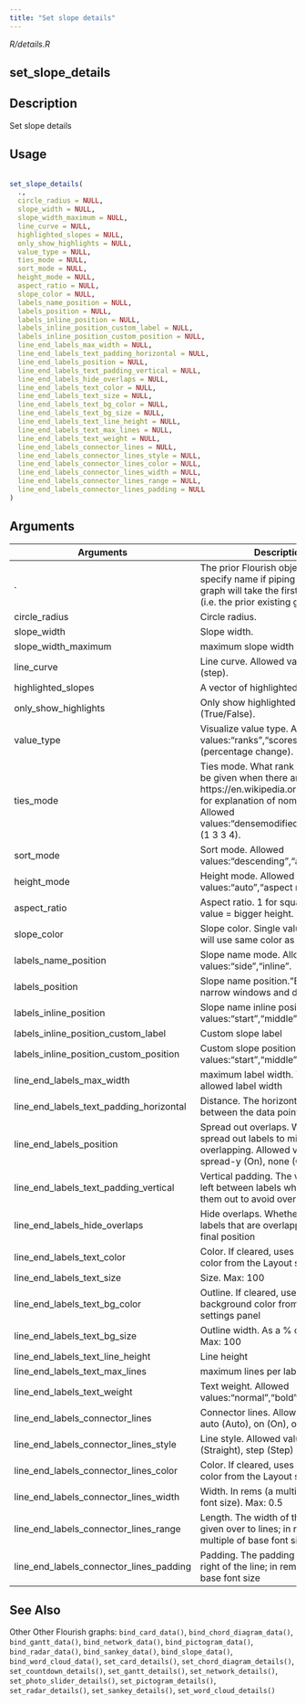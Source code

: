 ```yaml
---
title: "Set slope details"
---
```


*R/details.R*

## set_slope_details

## Description
 Set slope details 


## Usage
```r
 
set_slope_details( 
  ., 
  circle_radius = NULL, 
  slope_width = NULL, 
  slope_width_maximum = NULL, 
  line_curve = NULL, 
  highlighted_slopes = NULL, 
  only_show_highlights = NULL, 
  value_type = NULL, 
  ties_mode = NULL, 
  sort_mode = NULL, 
  height_mode = NULL, 
  aspect_ratio = NULL, 
  slope_color = NULL, 
  labels_name_position = NULL, 
  labels_position = NULL, 
  labels_inline_position = NULL, 
  labels_inline_position_custom_label = NULL, 
  labels_inline_position_custom_position = NULL, 
  line_end_labels_max_width = NULL, 
  line_end_labels_text_padding_horizontal = NULL, 
  line_end_labels_position = NULL, 
  line_end_labels_text_padding_vertical = NULL, 
  line_end_labels_hide_overlaps = NULL, 
  line_end_labels_text_color = NULL, 
  line_end_labels_text_size = NULL, 
  line_end_labels_text_bg_color = NULL, 
  line_end_labels_text_bg_size = NULL, 
  line_end_labels_text_line_height = NULL, 
  line_end_labels_text_max_lines = NULL, 
  line_end_labels_text_weight = NULL, 
  line_end_labels_connector_lines = NULL, 
  line_end_labels_connector_lines_style = NULL, 
  line_end_labels_connector_lines_color = NULL, 
  line_end_labels_connector_lines_width = NULL, 
  line_end_labels_connector_lines_range = NULL, 
  line_end_labels_connector_lines_padding = NULL 
) 
```

## Arguments
|Arguments|Description|
|---|---|
| . | The prior Flourish object. No need to specify name if piping graph as the graph will take the first argument (i.e. the prior existing graph). |
| circle_radius | Circle radius. |
| slope_width | Slope width. |
| slope_width_maximum | maximum slope width |
| line_curve | Line curve. Allowed values:"linear (step). |
| highlighted_slopes | A vector of highlighted slopes. |
| only_show_highlights | Only show highlighted data. Boolean (True/False). |
| value_type | Visualize value type. Allowed values:"ranks","scores","change" (percentage change). |
| ties_mode | Ties mode. What rank ranks should be given when there are ties? See https://en.wikipedia.org/wiki/Ranking for explanation of nomenclature. Allowed values:"densemodified_competition (1 3 3 4). |
| sort_mode | Sort mode. Allowed values:"descending","ascending". |
| height_mode | Height mode. Allowed values:"auto","aspect ratio". |
| aspect_ratio | Aspect ratio. 1 for square, a smaller value = bigger height. |
| slope_color | Slope color. Single value; if not set, will use same color as main text. |
| labels_name_position | Slope name mode. Allowed values:"side","inline". |
| labels_position | Slope name position."Both on narrow windows and devices. |
| labels_inline_position | Slope name inline position. Allowed values:"start","middle","end" |
| labels_inline_position_custom_label | Custom slope label |
| labels_inline_position_custom_position | Custom slope position. Allowed values:"start","middle","end". |
| line_end_labels_max_width | maximum label width. The maximum allowed label width |
| line_end_labels_text_padding_horizontal | Distance. The horizontal space between the data point and the label |
| line_end_labels_position | Spread out overlaps. Whether to spread out labels to minimise overlapping. Allowed values: spread-y (On), none (Off) |
| line_end_labels_text_padding_vertical | Vertical padding. The vertical space left between labels when spreading them out to avoid overlaps |
| line_end_labels_hide_overlaps | Hide overlaps. Whether to hide any labels that are overlapping in their final position |
| line_end_labels_text_color | Color. If cleared, uses the main text color from the Layout settings panel |
| line_end_labels_text_size | Size. Max: 100 |
| line_end_labels_text_bg_color | Outline. If cleared, uses the main background color from the Layout settings panel |
| line_end_labels_text_bg_size | Outline width. As a % of the font size Max: 100 |
| line_end_labels_text_line_height | Line height |
| line_end_labels_text_max_lines | maximum lines per label |
| line_end_labels_text_weight | Text weight. Allowed values:"normal","bold" |
| line_end_labels_connector_lines | Connector lines. Allowed values: auto (Auto), on (On), off (Off) |
| line_end_labels_connector_lines_style | Line style. Allowed values: straight (Straight), step (Step) |
| line_end_labels_connector_lines_color | Color. If cleared, uses the main text color from the Layout settings panel |
| line_end_labels_connector_lines_width | Width. In rems (a multiple of base font size). Max: 0.5 |
| line_end_labels_connector_lines_range | Length. The width of the space given over to lines; in rems, a multiple of base font size |
| line_end_labels_connector_lines_padding | Padding. The padding to the left and right of the line; in rems, a multiple of base font size |






## See Also
 Other Other Flourish graphs:  `bind_card_data()`, `bind_chord_diagram_data()`, `bind_gantt_data()`, `bind_network_data()`, `bind_pictogram_data()`, `bind_radar_data()`, `bind_sankey_data()`, `bind_slope_data()`, `bind_word_cloud_data()`, `set_card_details()`, `set_chord_diagram_details()`, `set_countdown_details()`, `set_gantt_details()`, `set_network_details()`, `set_photo_slider_details()`, `set_pictogram_details()`, `set_radar_details()`, `set_sankey_details()`, `set_word_cloud_details()` 

